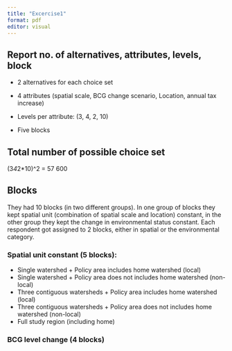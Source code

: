 ```yaml
---
title: "Excercise1"
format: pdf
editor: visual
---
```


## Report no. of alternatives, attributes, levels, block

-   2 alternatives for each choice set

-   4 attributes (spatial scale, BCG change scenario, Location, annual tax increase)

-   Levels per attribute: (3, 4, 2, 10)

-   Five blocks

## Total number of possible choice set
(3*4*2*10)^2
= 57 600

## Blocks
They had 10 blocks (in two different groups).
In one group of blocks they kept spatial unit (combination of spatial scale and location) constant, in the other group they kept the change in environmental status constant. Each respondent got assigned to 2 blocks, either in spatial or the environmental category. 

### Spatial unit constant (5 blocks):
* Single watershed + Policy area includes home watershed (local)
* Single watershed + Policy area does not includes home watershed (non-local)
* Three contiguous watersheds + Policy area includes home watershed (local)
* Three contiguous watersheds + Policy area does not includes home watershed (non-local)
* Full study region (including home)

### BCG level change (4 blocks)
